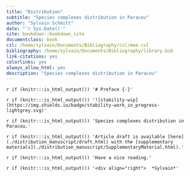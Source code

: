 ```yaml
--- 
title: "Distribution"
subtitle: "Species complexes distribution in Paracou"
author: "Sylvain Schmitt"
date: "`r Sys.Date()`"
site: bookdown::bookdown_site
documentclass: book
csl: /home/sylvain/Documents/Bibliography/csl/mee.csl
bibliography: /home/sylvain/Documents/Bibliography/library.bib
link-citations: yes
colorlinks: yes
always_allow_html: yes
description: "Species complexes distribution in Paracou"
---
```



`r if (knitr:::is_html_output()) '# Preface {-}'`

`r if (knitr:::is_html_output()) '![stability-wip](https://img.shields.io/badge/stability-work_in_progress-lightgrey.svg)'`

`r if (knitr:::is_html_output()) 'Species complexes distribution in Paracou.'`

`r if (knitr:::is_html_output()) 'Article draft is available [here](./distribution_manuscript/draft.html) with the [supplementary materials](./distribution_manuscript/SupplementaryMaterial.html).'`

`r if (knitr:::is_html_output()) 'Have a nice reading.'`

`r if (knitr:::is_html_output()) '<div align="right">  *Sylvain*'`
